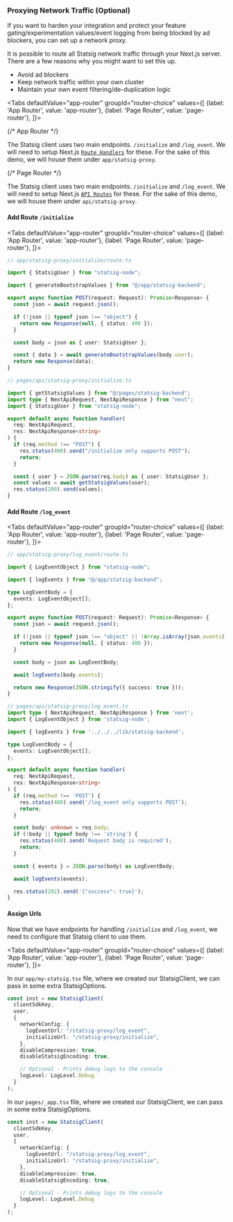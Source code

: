 

### Proxying Network Traffic (Optional)

If you want to harden your integration and protect your feature gating/experimentation values/event logging from being blocked by ad blockers, you can set up a network proxy.

It is possible to route all Statsig network traffic through your Next.js server. 
There are a few reasons why you might want to set this up.

- Avoid ad blockers
- Keep network traffic within your own cluster
- Maintain your own event filtering/de-duplication logic



<Tabs
  defaultValue="app-router"
  groupId="router-choice"
  values={[
    {label: 'App Router', value: 'app-router'},
    {label: 'Page Router', value: 'page-router'},
  ]}>




{/* App Router */}


<TabItem value="app-router">

The Statsig client uses two main endpoints. `/initialize` and `/log_event`. 
We will need to setup Next.js [`Route Handlers`](https://nextjs.org/docs/app/building-your-application/routing/route-handlers) for these. 
For the sake of this demo, we will house them under `app/statsig-proxy`.



</TabItem>




{/* Page Router */}

<TabItem value="page-router">

The Statsig client uses two main endpoints. `/initialize` and `/log_event`. 
We will need to setup Next.js [`API Routes`](https://nextjs.org/docs/pages/building-your-application/routing/api-routes) for these. For the sake of this demo, we will house them under `api/statsig-proxy`.

</TabItem>


</Tabs>





#### Add Route `/initialize`





<Tabs
  defaultValue="app-router"
  groupId="router-choice"
  values={[
    {label: 'App Router', value: 'app-router'},
    {label: 'Page Router', value: 'page-router'},
  ]}>


<TabItem value="app-router">


```ts
// app/statsig-proxy/initialize/route.ts

import { StatsigUser } from "statsig-node";

import { generateBootstrapValues } from "@/app/statsig-backend";

export async function POST(request: Request): Promise<Response> {
  const json = await request.json();

  if (!json || typeof json !== "object") {
    return new Response(null, { status: 400 });
  }

  const body = json as { user: StatsigUser };

  const { data } = await generateBootstrapValues(body.user);
  return new Response(data);
}
```

</TabItem>



<TabItem value="page-router">

```ts
// pages/api/statsig-proxy/initialize.ts

import { getStatsigValues } from "@/pages/statsig-backend";
import type { NextApiRequest, NextApiResponse } from "next";
import { StatsigUser } from "statsig-node";

export default async function handler(
  req: NextApiRequest,
  res: NextApiResponse<string>
) {
  if (req.method !== "POST") {
    res.status(400).send("/initialize only supports POST");
    return;
  }

  const { user } = JSON.parse(req.body) as { user: StatsigUser };
  const values = await getStatsigValues(user);
  res.status(200).send(values);
}
```

</TabItem>

</Tabs>










#### Add Route `/log_event`

<Tabs
  defaultValue="app-router"
  groupId="router-choice"
  values={[
    {label: 'App Router', value: 'app-router'},
    {label: 'Page Router', value: 'page-router'},
  ]}>



<TabItem value="app-router">

```ts
// app/statsig-proxy/log_event/route.ts

import { LogEventObject } from "statsig-node";

import { logEvents } from "@/app/statsig-backend";

type LogEventBody = {
  events: LogEventObject[];
};

export async function POST(request: Request): Promise<Response> {
  const json = await request.json();

  if (!json || typeof json !== "object" || !Array.isArray(json.events)) {
    return new Response(null, { status: 400 });
  }

  const body = json as LogEventBody;

  await logEvents(body.events);

  return new Response(JSON.stringify({ success: true }));
}
```


</TabItem>




<TabItem value="page-router">


```ts
// pages/api/statsig-proxy/log_event.ts
import type { NextApiRequest, NextApiResponse } from 'next';
import { LogEventObject } from 'statsig-node';

import { logEvents } from '../../../lib/statsig-backend';

type LogEventBody = {
  events: LogEventObject[];
};

export default async function handler(
  req: NextApiRequest,
  res: NextApiResponse<string>
) {
  if (req.method !== 'POST') {
    res.status(400).send('/log_event only supports POST');
    return;
  }

  const body: unknown = req.body;
  if (!body || typeof body !== 'string') {
    res.status(400).send('Request body is required');
    return;
  }

  const { events } = JSON.parse(body) as LogEventBody;

  await logEvents(events);

  res.status(202).send('{"success": true}');
}
```

</TabItem>

</Tabs>



#### Assign Urls

Now that we have endpoints for handling `/initialize` and `/log_event`, 
we need to configure that Statsig client to use them.




<Tabs
  defaultValue="app-router"
  groupId="router-choice"
  values={[
    {label: 'App Router', value: 'app-router'},
    {label: 'Page Router', value: 'page-router'},
  ]}>



<TabItem value="app-router">

In our `app/my-statsig.tsx` file, where we created our StatsigClient, we can pass in some extra StatsigOptions. 

```ts
const inst = new StatsigClient(
  clientSdkKey,
  user,
  { 
    networkConfig: {
      logEventUrl: "/statsig-proxy/log_event",
      initializeUrl: "/statsig-proxy/initialize",
    },
    disableCompression: true,
    disableStatsigEncoding: true,

    // Optional - Prints debug logs to the console
    logLevel: LogLevel.Debug 
  }
);
```

</TabItem>




<TabItem value="page-router">

In our `pages/_app.tsx` file, where we created our StatsigClient, we can pass in some extra StatsigOptions. 


```ts
const inst = new StatsigClient(
  clientSdkKey,
  user,
  { 
    networkConfig: {
      logEventUrl: "/statsig-proxy/log_event",
      initializeUrl: "/statsig-proxy/initialize",
    },
    disableCompression: true,
    disableStatsigEncoding: true,

    // Optional - Prints debug logs to the console
    logLevel: LogLevel.Debug 
  }
);
```

</TabItem>

</Tabs>







